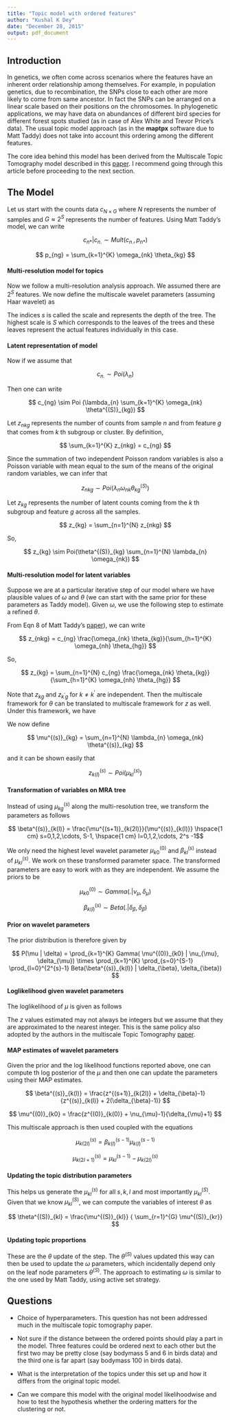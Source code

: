 ```yaml
---
title: "Topic model with ordered features"
author: "Kushal K Dey"
date: "December 28, 2015"
output: pdf_document
---
```


## Introduction

In genetics, we often come across scenarios where the features have an inherent order relationship among themselves. For example, in population genetics, due to recombination, the SNPs close to each other are more likely to come from same ancestor. In fact the SNPs can be arranged on a linear scale based on their positions on the chromosomes. In phylogenetic applications, we may have data on abundances of different bird species for different forest spots studied (as in case of Alex White and Trevor Price's data). The usual topic model approach (as in the **maptpx** software due to Matt Taddy) does not take into account this ordering among the different features.

The core idea behind this model has been derived from the Multiscale Topic Tomography model described in this [paper](http://www.cs.cmu.edu/~wcohen/postscript/topic-tomography-submitted.pdf). I recommend going through this article before proceeding to the next section.

## The Model

Let us start with the counts data $c_{N \times G}$ where $N$ represents the number of samples and $G \approx 2^{S}$ represents the number of features. Using Matt Taddy's model, we can write 

$$ c_{n*} | c_{n.} \sim Mult ( c_{n.}, p_{n*}) $$

$$ p_{ng} = \sum_{k=1}^{K} \omega_{nk} \theta_{kg} $$

#### Multi-resolution model for topics 

Now we follow a multi-resolution analysis approach. We assumed there are $2^{S}$ features. We now define the multiscale wavelet parameters (assuming Haar wavelet) as 

\begin{align}
\theta^{(S)}_{kl} & = \theta_{kl} \hspace{1 cm} l=0,1,2,\cdots, 2^{S}-1 \\
\theta^{(s)}_{k(l)} & = \theta^{(s+1)}_{k(2l)} + \theta^{(s+1)}_{k(2l+1)} \hspace{1 cm} s=0,1,2,\cdots, S-1, \hspace{1 cm} l=0,1,2,\cdots, 2^{s} -1 \\
\end{align}

The indices $s$ is called the scale and represents the depth of the tree. The highest scale is $S$ which corresponds to the leaves of the trees and these leaves represent the actual features individually in this case. 

#### Latent representation of model


Now if we assume that 

$$ c_{n.} \sim Poi(\lambda_{n}) $$

Then one can write 

$$ c_{ng} \sim Poi (\lambda_{n} \sum_{k=1}^{K} \omega_{nk} \theta^{(S)}_{kg}) $$

Let $z_{nkg}$ represents the number of counts from sample $n$ and from feature $g$ that comes from $k$ th subgroup or cluster. By definition,

$$ \sum_{k=1}^{K} z_{nkg} = c_{ng}  $$

Since the summation of two independent Poisson random variables is also a Poisson variable with mean equal to the sum of the means of the
original random variables, we can infer that

$$ z_{nkg} \sim Poi(\lambda_{n}\omega_{nk} \theta^{(S)}_{kg}) $$

Let $z_{kg}$ represents the number of latent counts coming from the $k$ th subgroup and feature $g$ across all the samples.

$$ z_{kg} = \sum_{n=1}^{N} z_{nkg} $$

So, 

$$ z_{kg} \sim Poi(\theta^{(S)}_{kg} \sum_{n=1}^{N} \lambda_{n} \omega_{nk}) $$

#### Multi-resolution model for latent variables


Suppose we are at a particular iterative step of our model where we have plausible values of $\omega$ and $\theta$ (we can start with the same prior for these parameters as Taddy model). Given $\omega$, we use the following step to estimate a refined $\theta$.

From Eqn 8 of Matt Taddy's [paper](http://arxiv.org/pdf/1109.4518v3.pdf)), we can write

$$ z_{nkg} = c_{ng} \frac{\omega_{nk} \theta_{kg}}{\sum_{h=1}^{K} \omega_{nh} \theta_{hg}} $$

So, 

$$ z_{kg} = \sum_{n=1}^{N} c_{ng} \frac{\omega_{nk} \theta_{kg}}{\sum_{h=1}^{K} \omega_{nh} \theta_{hg}} $$

Note that $z_{kg}$ and $z_{k^{'}g}$ for $k \neq k^{'}$ are independent. Then the multiscale framework for $\theta$ can be translated to multiscale framework for $z$ as well. Under this framework, we have 

\begin{align}
z^{(S)}_{kl} & = z_{kl} \hspace{1 cm} l=0,1,2,\cdots, 2^{S}-1 \\
z^{(s)}_{k(l)} & = z^{(s+1)}_{k(2l)} + z^{(s+1)}_{k(2l+1)} \hspace{1 cm} s=0,1,2,\cdots, S-1, \hspace{1 cm} l=0,1,2,\cdots, 2^{s} -1 \\
\end{align}

We now define 

$$ \mu^{(s)}_{kg} = \sum_{n=1}^{N} \lambda_{n} \omega_{nk} \theta^{(s)}_{kg} $$

and it can be shown easily that 

$$ z^{(s)}_{k(l)} \sim Poi(\mu^{(s)}_{kl}) $$

#### Transformation of variables on MRA tree


Instead of using $\mu^{(s)}_{kg}$ along the multi-resolution tree, we transform the parameters as follows 

$$ \beta^{(s)}_{k(l)} = \frac{\mu^{(s+1)}_{k(2l)}}{\mu^{(s)}_{k(l)}} \hspace{1 cm} s=0,1,2,\cdots, S-1, \hspace{1 cm} l=0,1,2,\cdots, 2^s -1$$

We only need the highest level wavelet parameter $\mu^{(0)}_{k0}$ and $\beta^{(s)}_{kl}$ instead of $\mu^{(s)}_{kl}$. We work on these transformed parameter space. The transformed parameters are easy to work with as they are independent. We assume the priors to be 

$$ \mu^{(0)}_{k0} \sim Gamma(.| \nu_{\mu}, \delta_{\mu}) $$

$$ \beta^{(s)}_{k(l)} \sim Beta(. | \delta_{\beta}, \delta_{\beta}) $$

#### Prior on wavelet parameters


The prior distribution is therefore given by 

$$ P(\mu | \delta) = \prod_{k=1}^{K} Gamma( \mu^{(0)}_{k0} | \nu_{\mu}, \delta_{\mu}) \times \prod_{k=1}^{K} \prod_{s=0}^{S-1} \prod_{l=0}^{2^{s}-1} Beta(\beta^{(s)}_{k(l)} | \delta_{\beta}, \delta_{\beta}) $$

#### Loglikelihood given wavelet parameters


The loglikelihood of $\mu$ is given as follows 

\begin{align}
L(\mu)  & = \sum_{l=0}^{2^{S}-1} \sum_{k=1}^{K} log Poi (z^{(S)}_{k(l)} | \mu^{(S)}_{kl}) \\ 
& = \sum_{s=0}^{S-1} \sum_{l=0}^{2^{s}-1} \sum _{k=1}^{K} log Bin ( z^{(s+1)}_{k(2l)} | z^{(s)}_{k(l)}, \beta^{(s)}_{k(l)})
+ \sum_{k=1}^{K} log Poi (z^{(0)}_{k(0)} | \mu^{(0)}_{k0}) \\
\end{align}

The $z$ values estimated may not always be integers but we assume that they are approximated to the nearest integer. This is the same policy also adopted by the authors in the multiscale Topic Tomography [paper](http://www.cs.cmu.edu/~wcohen/postscript/topic-tomography-submitted.pdf). 

#### MAP estimates of wavelet parameters


Given the prior and the log likelihood functions reported above, one can compute th log posterior of the $\mu$ and then one can update the parameters using their MAP estimates.

$$ \beta^{(s)}_{k(l)} = \frac{z^{(s+1)}_{k(2l)} + \delta_{\beta}-1}{z^{(s)}_{k(l)} + 2(\delta_{\beta}-1)} $$

$$ \mu^{(0)}_{k0} = \frac{z^{(0)}_{k(0)} + \nu_{\mu}-1}{\delta_{\mu}+1} $$

This multiscale approach is then used coupled with the equations

$$ \mu^{(s)}_{k(2l)} = \beta^{(s-1)}_{k(l)} \mu^{(s-1)}_{k(l)} $$

$$ \mu^{(s)}_{k(2l+1)} = \mu^{(s-1)}_{kl} - \mu^{(s)}_{k(2l)} $$

#### Updating the topic distribution parameters


This helps us generate the $\mu^{(s)}_{kl}$ for all $s,k,l$ and most importantly $\mu^{(S)}_{kl}$. Given that we know $\mu^{(S)}_{kl}$, we can compute the variables of interest $\theta$ as 

$$ \theta^{(S)}_{kl} = \frac{\mu^{(S)}_{kl}} { \sum_{r=1}^{G} \mu^{(S)}_{kr}} $$

#### Updating topic proportions 

These are the $\theta$ update of the step. The $\theta^{(S)}$ values updated this way can then be used to update the $\omega$ parameters, which incidentally depend only on the leaf node parameters $\theta^{(S)}$. The approach to estimating $\omega$ is similar to the one used by  Matt Taddy, using active set strategy. 

## Questions 

- Choice of hyperparameters. This question has not been addressed much in the multiscale topic tomography paper.

- Not sure if the distance between the ordered points should play a part in the model. Three features could be ordered next to each other but the first two may be pretty close (say bodymass 5 and 6 in birds data) and the third one is far apart (say bodymass 100 in birds data).

- What is the interpretation of the topics under this set up and how it differs from the original topic model. 

- Can we compare this model with the original model likelihoodwise and how to test the hypothesis whether the ordering matters for the clustering or not.










